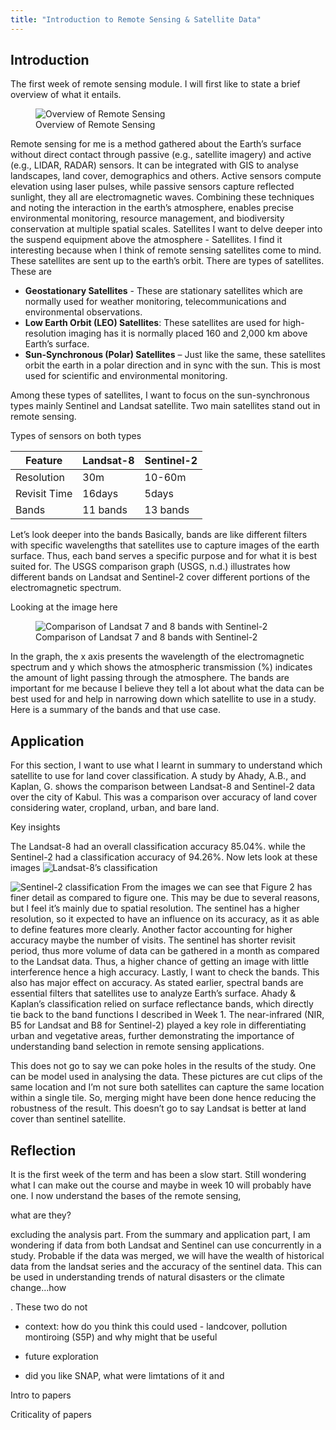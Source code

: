 ```yaml
---
title: "Introduction to Remote Sensing & Satellite Data"
---
```


## Introduction

The first week of remote sensing module. I will first like to state a brief overview of what it entails.

![Overview of Remote Sensing](week_1/download2.PNG)

Remote sensing for me is a method gathered about the Earth's surface without direct contact through passive (e.g., satellite imagery) and active (e.g., LIDAR, RADAR) sensors. It can be integrated with GIS to analyse landscapes, land cover, demographics and others. Active sensors compute elevation using laser pulses, while passive sensors capture reflected sunlight, they all are electromagnetic waves. Combining these techniques and noting the interaction in the earth’s atmosphere, enables precise environmental monitoring, resource management, and biodiversity conservation at multiple spatial scales. Satellites I want to delve deeper into the suspend equipment above the atmosphere - Satellites. I find it interesting because when I think of remote sensing satellites come to mind. These satellites are sent up to the earth’s orbit. There are types of satellites. These are

-   **Geostationary Satellites** - These are stationary satellites which are normally used for weather monitoring, telecommunications and environmental observations.
-   **Low Earth Orbit (LEO) Satellites**: These satellites are used for high-resolution imaging has it is normally placed 160 and 2,000 km above Earth’s surface.
-   **Sun-Synchronous (Polar) Satellites** – Just like the same, these satellites orbit the earth in a polar direction and in sync with the sun. This is most used for scientific and environmental monitoring.

Among these types of satellites, I want to focus on the sun-synchronous types mainly Sentinel and Landsat satellite. Two main satellites stand out in remote sensing.

Types of sensors on both types

| Feature      | Landsat-8 | Sentinel-2 |
|--------------|-----------|------------|
| Resolution   | 30m       | 10-60m     |
| Revisit Time | 16days    | 5days      |
| Bands        | 11 bands  | 13 bands   |

Let’s look deeper into the bands Basically, bands are like different filters with specific wavelengths that satellites use to capture images of the earth surface. Thus, each band serves a specific purpose and for what it is best suited for. The USGS comparison graph (USGS, n.d.) illustrates how different bands on Landsat and Sentinel-2 cover different portions of the electromagnetic spectrum.

Looking at the image here

![Comparison of Landsat 7 and 8 bands with Sentinel-2](week_1/Comparison%20of%20Landsat%207%20and%208%20bands%20with%20Sentinel-2.png)

In the graph, the x axis presents the wavelength of the electromagnetic spectrum and y which shows the atmospheric transmission (%) indicates the amount of light passing through the atmosphere. The bands are important for me because I believe they tell a lot about what the data can be best used for and help in narrowing down which satellite to use in a study. Here is a summary of the bands and that use case.

## Application

For this section, I want to use what I learnt in summary to understand which satellite to use for land cover classification. A study by Ahady, A.B., and Kaplan, G. shows the comparison between Landsat-8 and Sentinel-2 data over the city of Kabul. This was a comparison over accuracy of land cover considering water, cropland, urban, and bare land.

Key insights

The Landsat-8 had an overall classification accuracy 85.04%. while the Sentinel-2 had a classification accuracy of 94.26%. Now lets look at these images ![Landsat-8’s classification](week_1/Landsat-8’s%20classification.png)

![Sentinel-2 classification](learning_dairy/week_1/Sentinel-2%20classification.png) From the images we can see that Figure 2 has finer detail as compared to figure one. This may be due to several reasons, but I feel it’s mainly due to spatial resolution. The sentinel has a higher resolution, so it expected to have an influence on its accuracy, as it as able to define features more clearly. Another factor accounting for higher accuracy maybe the number of visits. The sentinel has shorter revisit period, thus more volume of data can be gathered in a month as compared to the Landsat data. Thus, a higher chance of getting an image with little interference hence a high accuracy. Lastly, I want to check the bands. This also has major effect on accuracy. As stated earlier, spectral bands are essential filters that satellites use to analyze Earth's surface. Ahady & Kaplan’s classification relied on surface reflectance bands, which directly tie back to the band functions I described in Week 1. The near-infrared (NIR, B5 for Landsat and B8 for Sentinel-2) played a key role in differentiating urban and vegetative areas, further demonstrating the importance of understanding band selection in remote sensing applications.

This does not go to say we can poke holes in the results of the study. One can be model used in analysing the data. These pictures are cut clips of the same location and I’m not sure both satellites can capture the same location within a single tile. So, merging might have been done hence reducing the robustness of the result. This doesn’t go to say Landsat is better at land cover than sentinel satellite.

## Reflection

It is the first week of the term and has been a slow start. Still wondering what I can make out the course and maybe in week 10 will probably have one. I now understand the bases of the remote sensing,

what are they?

excluding the analysis part. From the summary and application part, I am wondering if data from both Landsat and Sentinel can use concurrently in a study. Probable if the data was merged, we will have the wealth of historical data from the landsat series and the accuracy of the sentinel data. This can be used in understanding trends of natural disasters or the climate change...how

. These two do not

-   context: how do you think this could used - landcover, pollution montiroing (S5P) and why might that be useful

-   future exploration

-   did you like SNAP, what were limtations of it and

Intro to papers

Criticality of papers
